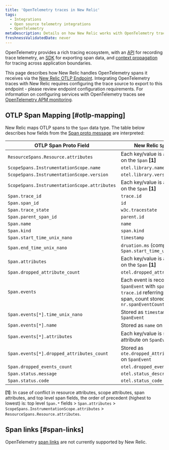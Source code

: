 ```yaml
---
title: 'OpenTelemetry traces in New Relic'
tags:
  - Integrations
  - Open source telemetry integrations
  - OpenTelemetry
metaDescription: Details on how New Relic works with OpenTelemetry traces
freshnessValidatedDate: never
---
```


OpenTelemetry provides a rich tracing ecosystem, with an [API](https://opentelemetry.io/docs/specs/otel/trace/api/) for recording trace telemetry, an [SDK](https://opentelemetry.io/docs/specs/otel/trace/sdk/) for exporting span data, and [context propagation](https://opentelemetry.io/docs/specs/otel/context/api-propagators/) for tracing across application boundaries.

This page describes how New Relic handles OpenTelemetry spans it receives via the [New Relic OTLP Endpoint](/docs/more-integrations/open-source-telemetry-integrations/opentelemetry/best-practices/opentelemetry-otlp). Integrating OpenTelemetry traces with New Relic requires configuring the trace source to export to this endpoint - please review endpoint configuration requirements. For information on configuring services with OpenTelemetry traces see [OpenTelemetry APM monitoring](/docs/more-integrations/open-source-telemetry-integrations/opentelemetry/get-started/opentelemetry-set-up-your-app).

## OTLP Span Mapping [#otlp-mapping]

New Relic maps OTLP spans to the `Span` data type. The table below describes how fields from the [Span proto message](https://github.com/open-telemetry/opentelemetry-proto/blob/main/opentelemetry/proto/trace/v1/trace.proto) are interpreted:

| OTLP Span Proto Field                        | New Relic `Span` field                                                                                                            |
|----------------------------------------------|-----------------------------------------------------------------------------------------------------------------------------------|
| `ResourceSpans.Resource.attributes`          | Each key/value is an attribute on the `Span` **[1]**                                                                              |
| `ScopeSpans.InstrumentationScope.name `      | `otel.library.name`                                                                                                               |
| `ScopeSpans.InstrumentationScope.version`    | `otel.library.version`                                                                                                            |
| `ScopeSpans.InstrumentationScope.attributes` | Each key/value is an attribute on the `Span` **[1]**                                                                              |
| `Span.trace_id`                              | `trace.id`                                                                                                                        |
| `Span.span_id`                               | `id`                                                                                                                              |
| `Span.trace_state`                           | `w3c.tracestate`                                                                                                                  |
| `Span.parent_span_id`                        | `parent.id`                                                                                                                       |
| `Span.name`                                  | `name`                                                                                                                            |
| `Span.kind`                                  | `span.kind`                                                                                                                       |
| `Span.start_time_unix_nano`                  | `timestamp`                                                                                                                       |
| `Span.end_time_unix_nano`                    | `druation.ms` (computed with `Span.start_time_unix_nano`                                                                          |
| `Span.attributes`                            | Each key/value is an attribute on the `Span` **[1]**                                                                              |
| `Span.dropped_attribute_count`               | `otel.dropped_attributes_count`                                                                                                   |
| `Span.events`                                | Each event is recorded as a `SpanEvent` with `span.id` / `trace.id` referring to source span, count stored as `nr.spanEventCount` |
| `Span.events[*].time_unix_nano`              | Stored as `timestamp` on `SpanEvent`                                                                                              |
| `Span.events[*].name`                        | Stored as `name` on `SpanEvent`                                                                                                   |
| `Span.events[*].attributes`                  | Each key/value is stored as an attribute on `SpanEvent`                                                                           |
| `Span.events[*].dropped_attributes_count`    | Stored as `ote.dropped_Attributes_count` on `SpanEvent`                                                                           |
| `Span.dropped_events_count`                  | `otel.dropped_events_count`                                                                                                       |
| `Span.status.message`                        | `otel.status_description`                                                                                                         |
| `Span.status.code`                           | `otel.status_code`                                                                                                                |

**[1]**: In case of conflict in resource attributes, scope attributes, span attributes, and top level span fields, the order of precedent (highest to lowest) is: top level `Span.*` fields > `Span.attributes` > `ScopeSpans.InstrumentationScope.attributes` > `ResourceSpans.Resource.attributes`.

## Span links [#span-links]

OpenTelemetry [span links](https://opentelemetry.io/docs/concepts/signals/traces/#span-links) are not currently supported by New Relic.
